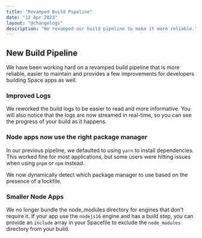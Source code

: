```yaml
---
title: "Revamped Build Pipeline"
date: "12 Apr 2023"
layout: "@changelogs"
description: "We revamped our build pipeline to make it more reliable."
---
```


## New Build Pipeline

We have been working hard on a revamped build pipeline that is more reliable, easier to maintain and provides a few improvements for developers building Space apps as well.

### Improved Logs

We reworked the build logs to be easier to read and more informative.
You will also notice that the logs are now streamed in real-time, so you can see the progress of your build as it happens.

### Node apps now use the right package manager

In our previous pipeline, we defaulted to using `yarn` to install dependencies.
This worked fine for most applications, but some users were hitting issues when using `pnpm` or `npm` instead.

We now dynamically detect which package manager to use based on the presence of a lockfile.

### Smaller Node Apps

We no longer bundle the node_modules directory for engines that don't require it.
If your app use the `nodejs16` engine and has a build step, you can provide an `include` array in your Spacefile to exclude the `node_modules` directory from your build.
